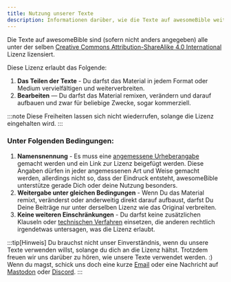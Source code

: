 ```yaml
---
title: Nutzung unserer Texte
description: Informationen darüber, wie die Texte auf awesomeBible weiterverwendet werden dürfen.
---
```


Die Texte auf awesomeBible sind (sofern nicht anders angegeben) alle unter der selben [Creative Commons Attribution-ShareAlike 4.0 International](https://creativecommons.org/licenses/by-sa/4.0/deed.de) Lizenz lizensiert.

Diese Lizenz erlaubt das Folgende:
1. **Das Teilen der Texte** - Du darfst das Material in jedem Format oder Medium vervielfältigen und weiterverbreiten.
2. **Bearbeiten** — Du darfst das Material remixen, verändern und darauf aufbauen
und zwar für beliebige Zwecke, sogar kommerziell.

:::note
    Diese Freiheiten lassen sich nicht wiederrufen, solange die Lizenz eingehalten wird.
:::
### Unter Folgenden Bedingungen:
1. **Namensnennung** - Es muss eine [angemessene Urheberangabe](https://wiki.creativecommons.org/wiki/License_Versions#Detailed_attribution_comparison_chart) gemacht werden und ein Link zur Lizenz beigefügt werden. Diese Angaben dürfen in jeder angemessenen Art und Weise gemacht werden, allerdings nicht so, dass der Eindruck entsteht, awesomeBible unterstütze gerade Dich oder deine Nutzung besonders.
2. **Weitergabe unter gleichen Bedingungen** - Wenn Du das Material remixt, veränderst oder anderweitig direkt darauf aufbaust, darfst Du Deine Beiträge nur unter derselben Lizenz wie das Original verbreiten.
3. **Keine weiteren Einschränkungen** - Du darfst keine zusätzlichen Klauseln oder [technischen Verfahren](https://wiki.creativecommons.org/wiki/License_Versions#Application_of_effective_technological_measures_by_users_of_CC-licensed_works_prohibited) einsetzen, die anderen rechtlich irgendetwas untersagen, was die Lizenz erlaubt.


:::tip[Hinweis]
Du brauchst nicht unser Einverständnis, wenn du unsere Texte verwenden willst, solange du dich an die Lizenz hältst. Trotzdem freuen wir uns darüber zu hören, wie unsere Texte verwendet werden. :)
Wenn du magst, schick uns doch eine kurze [Email](mailto:hey@awesomebible.de) oder eine Nachricht auf [Mastodon](https://youthweb.social/@awesomebible) oder [Discord](https://chat.awesomebible.de).
:::